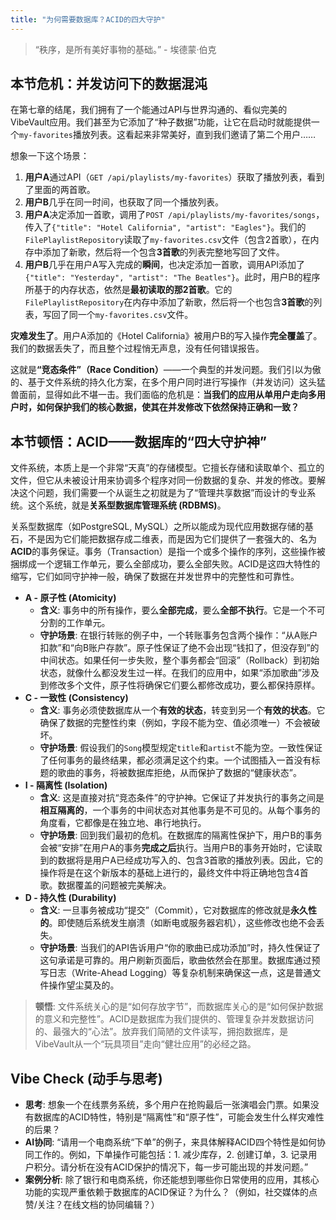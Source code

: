 ```yaml
---
title: "为何需要数据库？ACID的四大守护"
---
```


> "秩序，是所有美好事物的基础。" - 埃德蒙·伯克

## 本节危机：并发访问下的数据混沌

在第七章的结尾，我们拥有了一个能通过API与世界沟通的、看似完美的VibeVault应用。我们甚至为它添加了“种子数据”功能，让它在启动时就能提供一个`my-favorites`播放列表。这看起来非常美好，直到我们邀请了第二个用户……

想象一下这个场景：

1.  **用户A**通过API（`GET /api/playlists/my-favorites`）获取了播放列表，看到了里面的两首歌。
2.  **用户B**几乎在同一时间，也获取了同一个播放列表。
3.  **用户A**决定添加一首歌，调用了`POST /api/playlists/my-favorites/songs`，传入了`{"title": "Hotel California", "artist": "Eagles"}`。我们的`FilePlaylistRepository`读取了`my-favorites.csv`文件（包含2首歌），在内存中添加了新歌，然后将一个包含**3首歌**的列表完整地写回了文件。
4.  **用户B**几乎在用户A写入完成的**瞬间**，也决定添加一首歌，调用API添加了`{"title": "Yesterday", "artist": "The Beatles"}`。此时，用户B的程序所基于的内存状态，依然是**最初读取的那2首歌**。它的`FilePlaylistRepository`在内存中添加了新歌，然后将一个也包含**3首歌**的列表，写回了同一个`my-favorites.csv`文件。

**灾难发生了**。用户A添加的《Hotel California》被用户B的写入操作**完全覆盖**了。我们的数据丢失了，而且整个过程悄无声息，没有任何错误报告。

这就是**“竞态条件”（Race Condition）**——一个典型的并发问题。我们引以为傲的、基于文件系统的持久化方案，在多个用户同时进行写操作（并发访问）这头猛兽面前，显得如此不堪一击。我们面临的危机是：**当我们的应用从单用户走向多用户时，如何保护我们的核心数据，使其在并发修改下依然保持正确和一致？**

## 本节顿悟：ACID——数据库的“四大守护神”

文件系统，本质上是一个非常“天真”的存储模型。它擅长存储和读取单个、孤立的文件，但它从未被设计用来协调多个程序对同一份数据的复杂、并发的修改。要解决这个问题，我们需要一个从诞生之初就是为了“管理共享数据”而设计的专业系统。这个系统，就是**关系型数据库管理系统 (RDBMS)**。

关系型数据库（如PostgreSQL, MySQL）之所以能成为现代应用数据存储的基石，不是因为它们能把数据存成二维表，而是因为它们提供了一套强大的、名为**ACID**的事务保证。事务（Transaction）是指一个或多个操作的序列，这些操作被捆绑成一个逻辑工作单元，要么全部成功，要么全部失败。ACID是这四大特性的缩写，它们如同守护神一般，确保了数据在并发世界中的完整性和可靠性。

*   **A - 原子性 (Atomicity)**
    *   **含义**: 事务中的所有操作，要么**全部完成**，要么**全部不执行**。它是一个不可分割的工作单元。
    *   **守护场景**: 在银行转账的例子中，一个转账事务包含两个操作：“从A账户扣款”和“向B账户存款”。原子性保证了绝不会出现“钱扣了，但没存到”的中间状态。如果任何一步失败，整个事务都会“回滚”（Rollback）到初始状态，就像什么都没发生过一样。在我们的应用中，如果“添加歌曲”涉及到修改多个文件，原子性将确保它们要么都修改成功，要么都保持原样。

*   **C - 一致性 (Consistency)**
    *   **含义**: 事务必须使数据库从一个**有效的状态**，转变到另一个**有效的状态**。它确保了数据的完整性约束（例如，字段不能为空、值必须唯一）不会被破坏。
    *   **守护场景**: 假设我们的`Song`模型规定`title`和`artist`不能为空。一致性保证了任何事务的最终结果，都必须满足这个约束。一个试图插入一首没有标题的歌曲的事务，将被数据库拒绝，从而保护了数据的“健康状态”。

*   **I - 隔离性 (Isolation)**
    *   **含义**: 这是直接对抗“竞态条件”的守护神。它保证了并发执行的事务之间是**相互隔离的**，一个事务的中间状态对其他事务是不可见的。从每个事务的角度看，它都像是在独立地、串行地执行。
    *   **守护场景**: 回到我们最初的危机。在数据库的隔离性保护下，用户B的事务会被“安排”在用户A的事务**完成之后**执行。当用户B的事务开始时，它读取到的数据将是用户A已经成功写入的、包含3首歌的播放列表。因此，它的操作将是在这个新版本的基础上进行的，最终文件中将正确地包含4首歌。数据覆盖的问题被完美解决。

*   **D - 持久性 (Durability)**
    *   **含义**: 一旦事务被成功“提交”（Commit），它对数据库的修改就是**永久性的**。即使随后系统发生崩溃（如断电或服务器宕机），这些修改也绝不会丢失。
    *   **守护场景**: 当我们的API告诉用户“你的歌曲已成功添加”时，持久性保证了这句承诺是可靠的。用户刷新页面后，歌曲依然会在那里。数据库通过预写日志（Write-Ahead Logging）等复杂机制来确保这一点，这是普通文件操作望尘莫及的。

> **顿悟**: 文件系统关心的是“如何存放字节”，而数据库关心的是“如何保护数据的意义和完整性”。ACID是数据库为我们提供的、管理复杂并发数据访问的、最强大的“心法”。放弃我们简陋的文件读写，拥抱数据库，是VibeVault从一个“玩具项目”走向“健壮应用”的必经之路。


## Vibe Check (动手与思考)

*   **思考**: 想象一个在线票务系统，多个用户在抢购最后一张演唱会门票。如果没有数据库的ACID特性，特别是“隔离性”和“原子性”，可能会发生什么样灾难性的后果？
*   **AI协同**: "请用一个电商系统“下单”的例子，来具体解释ACID四个特性是如何协同工作的。例如，下单操作可能包括：1. 减少库存，2. 创建订单，3. 记录用户积分。请分析在没有ACID保护的情况下，每一步可能出现的并发问题。"
*   **案例分析**: 除了银行和电商系统，你还能想到哪些你日常使用的应用，其核心功能的实现严重依赖于数据库的ACID保证？为什么？（例如，社交媒体的点赞/关注？在线文档的协同编辑？） 